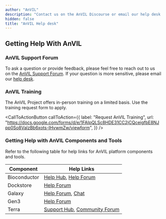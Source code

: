 ```yaml
---
author: "AnVIL"
description: "Contact us on the AnVIL Discourse or email our help desk."
hidden: false
title: "AnVIL Help desk"
---
```


## Getting Help With AnVIL

### AnVIL Support Forum

To ask a question or provide feedback, please feel free to reach out to us on the [AnVIL Support Forum](https://help.anvilproject.org/). If your question is more sensitive, please email our [help desk](mailto:help@lists.anvilproject.org).

### AnVIL Training

The AnVIL Project offers in-person training on a limited basis. Use the training request form to apply.

<CallToActionButton
  callToAction={{
    label: "Request AnVIL Training",
    url: "https://docs.google.com/forms/d/e/1FAIpQLSc8HDE31CC2jCQceigfbE8NJpp0So8ValzBb6xots-IHvwmZw/viewform",
  }}
/>

### Getting Help with AnVIL Components and Tools

Refer to the following table for help links for AnVIL platform components and tools.

| Component    | Help Links                                                                                                                |
| ------------ | ------------------------------------------------------------------------------------------------------------------------- |
| Bioconductor | [Help Hub](http://bioconductor.org/help/), [Help Forum](https://support.bioconductor.org/)                                |
| Dockstore    | [Help Forum](https://discuss.dockstore.org/)                                                                              |
| Galaxy       | [Help Forum](https://help.galaxyproject.org/), [Chat](https://gitter.im/galaxyproject)                                    |
| Gen3         | [Help Forum](https://forums.gen3.org/)                                                                                    |
| Terra        | [Support Hub](https://support.terra.bio/hc/en-us), [Community Forum](https://support.terra.bio/hc/en-us/community/topics) |
